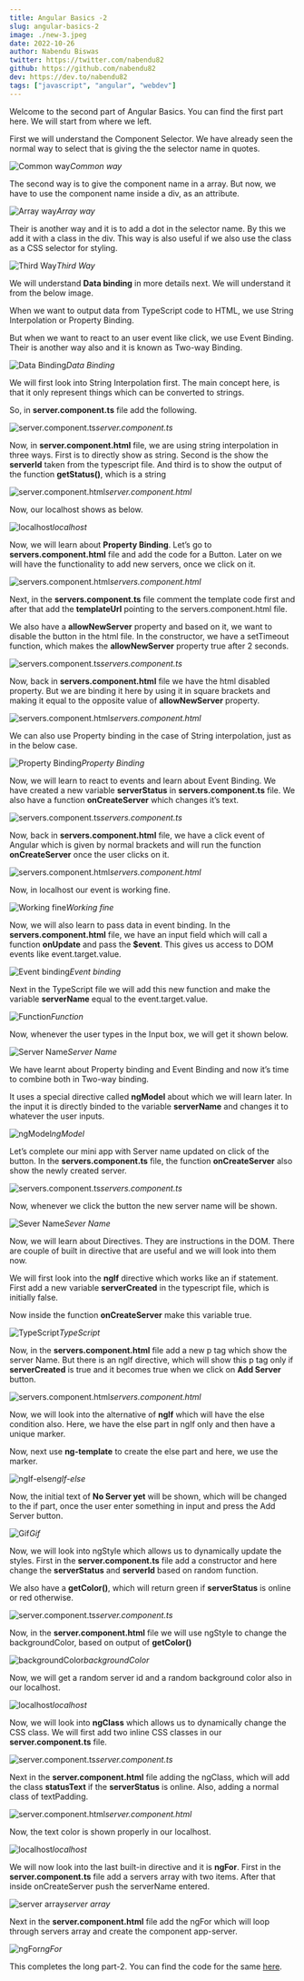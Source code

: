 ```yaml
---
title: Angular Basics -2
slug: angular-basics-2
image: ./new-3.jpeg
date: 2022-10-26
author: Nabendu Biswas
twitter: https://twitter.com/nabendu82
github: https://github.com/nabendu82
dev: https://dev.to/nabendu82
tags: ["javascript", "angular", "webdev"]
---
```



Welcome to the second part of Angular Basics. You can find the first part here. We will start from where we left.

First we will understand the Component Selector. We have already seen the normal way to select that is giving the the selector name in quotes.

![Common way](https://res.cloudinary.com/dxkxvfo2o/image/upload/v1660585818/New-blogs/Yashvendra_2/2_j4djlo.png)_Common way_

The second way is to give the component name in a array. But now, we have to use the component name inside a div, as an attribute.

![Array way](https://res.cloudinary.com/dxkxvfo2o/image/upload/v1660585821/New-blogs/Yashvendra_2/3_mdfr9y.png)_Array way_

Their is another way and it is to add a dot in the selector name. By this we add it with a class in the div. This way is also useful if we also use the class as a CSS selector for styling.

![Third Way](https://res.cloudinary.com/dxkxvfo2o/image/upload/v1660585823/New-blogs/Yashvendra_2/4_hpfqrc.png)_Third Way_

We will understand **Data binding** in more details next. We will understand it from the below image.

When we want to output data from TypeScript code to HTML, we use String Interpolation or Property Binding.

But when we want to react to an user event like click, we use Event Binding. Their is another way also and it is known as Two-way Binding.

![Data Binding](https://res.cloudinary.com/dxkxvfo2o/image/upload/v1660585825/New-blogs/Yashvendra_2/5_uv2kph.png)_Data Binding_

We will first look into String Interpolation first. The main concept here, is that it only represent things which can be converted to strings.

So, in **server.component.ts** file add the following.

![server.component.ts](https://res.cloudinary.com/dxkxvfo2o/image/upload/v1660585827/New-blogs/Yashvendra_2/6_nykhqc.png)_server.component.ts_

Now, in **server.component.html** file, we are using string interpolation in three ways. First is to directly show as string. Second is the show the **serverId** taken from the typescript file. And third is to show the output of the function **getStatus()**, which is a string

![server.component.html](https://res.cloudinary.com/dxkxvfo2o/image/upload/v1660585830/New-blogs/Yashvendra_2/7_jctxpq.png)_server.component.html_

Now, our localhost shows as below.

![localhost](https://res.cloudinary.com/dxkxvfo2o/image/upload/v1660585834/New-blogs/Yashvendra_2/8_jzzklt.png)_localhost_

Now, we will learn about **Property Binding**. Let’s go to **servers.component.html** file and add the code for a Button. Later on we will have the functionality to add new servers, once we click on it.

![servers.component.html](https://res.cloudinary.com/dxkxvfo2o/image/upload/v1660585840/New-blogs/Yashvendra_2/9_oqfrnp.png)_servers.component.html_

Next, in the **servers.component.ts** file comment the template code first and after that add the **templateUrl** pointing to the servers.component.html file.

We also have a **allowNewServer** property and based on it, we want to disable the button in the html file. In the constructor, we have a setTimeout function, which makes the **allowNewServer** property true after 2 seconds.

![servers.component.ts](https://res.cloudinary.com/dxkxvfo2o/image/upload/v1660585832/New-blogs/Yashvendra_2/10_mmsbnl.png)_servers.component.ts_

Now, back in **servers.component.html** file we have the html disabled property. But we are binding it here by using it in square brackets and making it equal to the opposite value of **allowNewServer** property.

![servers.component.html](https://res.cloudinary.com/dxkxvfo2o/image/upload/v1660585836/New-blogs/Yashvendra_2/11_jzfrny.png)_servers.component.html_

We can also use Property binding in the case of String interpolation, just as in the below case.

![Property Binding](https://res.cloudinary.com/dxkxvfo2o/image/upload/v1660585838/New-blogs/Yashvendra_2/12_q0oqln.png)_Property Binding_

Now, we will learn to react to events and learn about Event Binding. We have created a new variable **serverStatus** in **servers.component.ts** file. We also have a function **onCreateServer** which changes it’s text.

![servers.component.ts](https://res.cloudinary.com/dxkxvfo2o/image/upload/v1660585844/New-blogs/Yashvendra_2/13_eqxdvm.png)_servers.component.ts_

Now, back in **servers.component.html** file, we have a click event of Angular which is given by normal brackets and will run the function **onCreateServer** once the user clicks on it.

![servers.component.html](https://res.cloudinary.com/dxkxvfo2o/image/upload/v1660585842/New-blogs/Yashvendra_2/14_f3qwfd.png)_servers.component.html_

Now, in localhost our event is working fine.

![Working fine](https://res.cloudinary.com/dxkxvfo2o/image/upload/v1660585849/New-blogs/Yashvendra_2/15_nhfhyc.gif)_Working fine_

Now, we will also learn to pass data in event binding. In the **servers.component.html** file, we have an input field which will call a function **onUpdate** and pass the **$event**. This gives us access to DOM events like event.target.value.

![Event binding](https://res.cloudinary.com/dxkxvfo2o/image/upload/v1660585847/New-blogs/Yashvendra_2/16_yoxp0t.png)_Event binding_

Next in the TypeScript file we will add this new function and make the variable **serverName** equal to the event.target.value.

![Function](https://res.cloudinary.com/dxkxvfo2o/image/upload/v1660585853/New-blogs/Yashvendra_2/17_sszsxc.png)_Function_

Now, whenever the user types in the Input box, we will get it shown below.

![Server Name](https://res.cloudinary.com/dxkxvfo2o/image/upload/v1660585855/New-blogs/Yashvendra_2/18_rgddgq.png)_Server Name_

We have learnt about Property binding and Event Binding and now it’s time to combine both in Two-way binding.

It uses a special directive called **ngModel** about which we will learn later. In the input it is directly binded to the variable **serverName** and changes it to whatever the user inputs.

![ngModel](https://res.cloudinary.com/dxkxvfo2o/image/upload/v1660585858/New-blogs/Yashvendra_2/19_knxhzo.png)_ngModel_

Let’s complete our mini app with Server name updated on click of the button. In the **servers.component.ts** file, the function **onCreateServer** also show the newly created server.

![servers.component.ts](https://res.cloudinary.com/dxkxvfo2o/image/upload/v1660585860/New-blogs/Yashvendra_2/20_rxypgd.png)_servers.component.ts_

Now, whenever we click the button the new server name will be shown.

![Sever Name](https://res.cloudinary.com/dxkxvfo2o/image/upload/v1660585862/New-blogs/Yashvendra_2/21_dxqovz.png)_Sever Name_

Now, we will learn about Directives. They are instructions in the DOM. There are couple of built in directive that are useful and we will look into them now.

We will first look into the **ngIf** directive which works like an if statement. First add a new variable **serverCreated** in the typescript file, which is initially false.

Now inside the function **onCreateServer** make this variable true.

![TypeScript](https://res.cloudinary.com/dxkxvfo2o/image/upload/v1660585866/New-blogs/Yashvendra_2/22_a08vkp.png)_TypeScript_

Now, in the **servers.component.html** file add a new p tag which show the server Name. But there is an ngIf directive, which will show this p tag only if **serverCreated** is true and it becomes true when we click on **Add Server** button.

![servers.component.html](https://res.cloudinary.com/dxkxvfo2o/image/upload/v1660585868/New-blogs/Yashvendra_2/23_txguqj.png)_servers.component.html_

Now, we will look into the alternative of **ngIf** which will have the else condition also. Here, we have the else part in ngIf only and then have a unique marker.

Now, next use **ng-template** to create the else part and here, we use the marker.

![ngIf-else](https://res.cloudinary.com/dxkxvfo2o/image/upload/v1660585870/New-blogs/Yashvendra_2/24_totfxb.png)_ngIf-else_

Now, the initial text of **No Server yet** will be shown, which will be changed to the if part, once the user enter something in input and press the Add Server button.

![Gif](https://res.cloudinary.com/dxkxvfo2o/image/upload/v1660585873/New-blogs/Yashvendra_2/25_moqd1n.gif)_Gif_

Now, we will look into ngStyle which allows us to dynamically update the styles. First in the **server.component.ts** file add a constructor and here change the **serverStatus** and **serverId** based on random function.

We also have a **getColor()**, which will return green if **serverStatus** is online or red otherwise.

![server.component.ts](https://res.cloudinary.com/dxkxvfo2o/image/upload/v1660585878/New-blogs/Yashvendra_2/26_tixl42.png)_server.component.ts_

Now, in the **server.component.html** file we will use ngStyle to change the backgroundColor, based on output of **getColor()**

![backgroundColor](https://res.cloudinary.com/dxkxvfo2o/image/upload/v1660585881/New-blogs/Yashvendra_2/27_hhpc9z.png)_backgroundColor_

Now, we will get a random server id and a random background color also in our localhost.

![localhost](https://res.cloudinary.com/dxkxvfo2o/image/upload/v1660585883/New-blogs/Yashvendra_2/28_qyko3o.png)_localhost_

Now, we will look into **ngClass** which allows us to dynamically change the CSS class. We will first add two inline CSS classes in our **server.component.ts** file.

![server.component.ts](https://res.cloudinary.com/dxkxvfo2o/image/upload/v1660585935/New-blogs/Yashvendra_2/29_ygh2zv.png)_server.component.ts_

Next in the **server.component.html** file adding the ngClass, which will add the class **statusText** if the **serverStatus** is online. Also, adding a normal class of textPadding.

![server.component.html](https://res.cloudinary.com/dxkxvfo2o/image/upload/v1660585936/New-blogs/Yashvendra_2/30_xoa8ex.png)_server.component.html_

Now, the text color is shown properly in our localhost.

![localhost](https://res.cloudinary.com/dxkxvfo2o/image/upload/v1660585938/New-blogs/Yashvendra_2/31_m6kgmr.png)_localhost_

We will now look into the last built-in directive and it is **ngFor**. First in the **server.component.ts** file add a servers array with two items. After that inside onCreateServer push the serverName entered.

![server array](https://res.cloudinary.com/dxkxvfo2o/image/upload/v1660585941/New-blogs/Yashvendra_2/32_xn2n7r.png)_server array_

Next in the **server.component.html** file add the ngFor which will loop through servers array and create the component app-server.

![ngFor](https://res.cloudinary.com/dxkxvfo2o/image/upload/v1660585942/New-blogs/Yashvendra_2/33_xthle6.png)_ngFor_

This completes the long part-2. You can find the code for the same [here](https://github.com/nabendu82/Angular-basics).
